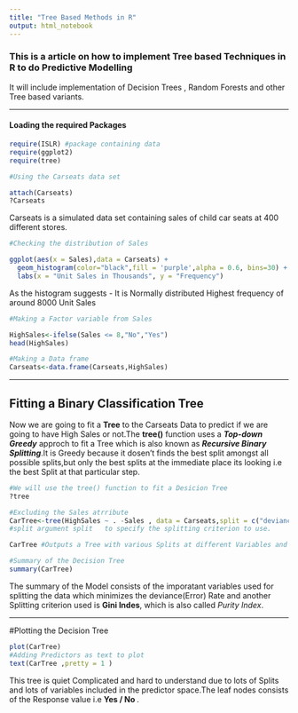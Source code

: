 ```yaml
---
title: "Tree Based Methods in R"
output: html_notebook
---
```





### This is a article on how to implement Tree based Techniques in R to do Predictive Modelling
 
It will include implementation of Decision Trees ,  Random Forests and other Tree based variants.



-----------



#### Loading the required Packages

```r

require(ISLR) #package containing data
require(ggplot2)
require(tree)

#Using the Carseats data set 

attach(Carseats)
?Carseats


```


Carseats is a simulated data set containing sales of child car seats at 400 different stores.


```r
#Checking the distribution of Sales

ggplot(aes(x = Sales),data = Carseats) + 
  geom_histogram(color="black",fill = 'purple',alpha = 0.6, bins=30) + 
  labs(x = "Unit Sales in Thousands", y = "Frequency")


```
As the histogram suggests - It is Normally distributed
Highest frequency of around 8000 Unit Sales


```r

#Making a Factor variable from Sales

HighSales<-ifelse(Sales <= 8,"No","Yes")
head(HighSales)

#Making a Data frame
Carseats<-data.frame(Carseats,HighSales)


```


----------




## Fitting a Binary Classification Tree


Now we are going to fit a __Tree__ to the Carseats Data to predict if we are going to have High Sales or not.The __tree()__ function uses a *__Top-down Greedy__* approch to fit a Tree which is also known as *__Recursive Binary Splitting__*.It is Greedy because it dosen't finds the best split amongst all possible splits,but only the best splits at the immediate place its looking i.e the best Split at that particular step.

```r
#We will use the tree() function to fit a Desicion Tree
?tree

#Excluding the Sales atrribute
CarTree<-tree(HighSales ~ . -Sales , data = Carseats,split = c("deviance","gini"))
#split argument split	to specify the splitting criterion to use.

CarTree #Outputs a Tree with various Splits at different Variables and Response at Terminals Nodes

#Summary of the Decision Tree
summary(CarTree)


```

The summary of the Model consists of the imporatant variables used for splitting the data which minimizes the deviance(Error) Rate and another Splitting criterion used is __Gini Indes__, which is also called *Purity Index*.



-------


#Plotting the Decision Tree


```r
plot(CarTree)
#Adding Predictors as text to plot
text(CarTree ,pretty = 1 )

```

This tree is quiet Complicated and hard to understand due to lots of Splits and lots of variables included in the predictor space.The leaf nodes consists of the Response value i.e __Yes / No __.

